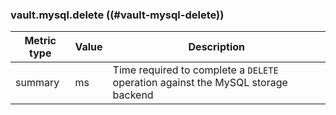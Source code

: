 ### vault.mysql.delete ((#vault-mysql-delete))

Metric type | Value | Description
----------- | ----- | -----------
summary     | ms    | Time required to complete a `DELETE` operation against the MySQL storage backend